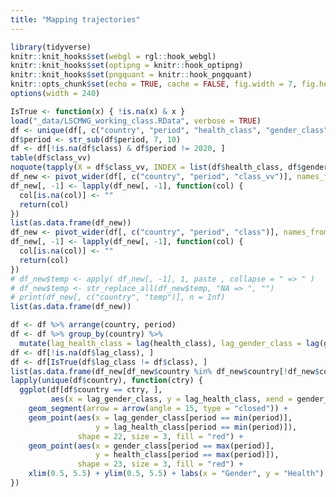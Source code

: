 ```yaml
---
title: "Mapping trajectories"
---
```


```r
library(tidyverse)
knitr::knit_hooks$set(webgl = rgl::hook_webgl)
knitr::knit_hooks$set(optipng = knitr::hook_optipng)
knitr::knit_hooks$set(pngquant = knitr::hook_pngquant)
knitr::opts_chunk$set(echo = TRUE, cache = FALSE, fig.width = 7, fig.height = 5, out.width = "67%", out.height = "67%", optipng = '-o7')
options(width = 240)
```

```r
IsTrue <- function(x) { !is.na(x) & x }
load("_data/LSCMWG_working_class.RData", verbose = TRUE)
df <- unique(df[, c("country", "period", "health_class", "gender_class", "class", "class_vv")])
df$period <- str_sub(df$period, 7, 10)
df <- df[!is.na(df$class) & df$period != 2020, ]
table(df$class_vv)
noquote(tapply(X = df$class_vv, INDEX = list(df$health_class, df$gender_class), function(set) { paste(unique(set), collapse = "; ") }))
df_new <- pivot_wider(df[, c("country", "period", "class_vv")], names_from = period, values_from = class_vv)
df_new[, -1] <- lapply(df_new[, -1], function(col) {
  col[is.na(col)] <- ""
  return(col)
})
list(as.data.frame(df_new))
df_new <- pivot_wider(df[, c("country", "period", "class")], names_from = period, values_from = class)
df_new[, -1] <- lapply(df_new[, -1], function(col) {
  col[is.na(col)] <- ""
  return(col)
})
# df_new$temp <- apply( df_new[, -1], 1, paste , collapse = " => " )
# df_new$temp <- str_replace_all(df_new$temp, "NA => ", "")
# print(df_new[, c("country", "temp")], n = Inf)
list(as.data.frame(df_new))
```

```r
df <- df %>% arrange(country, period)
df <- df %>% group_by(country) %>% 
  mutate(lag_health_class = lag(health_class), lag_gender_class = lag(gender_class), lag_class = lag(class))
df <- df[!is.na(df$lag_class), ]
df <- df[IsTrue(df$lag_class != df$class), ]
list(as.data.frame(df_new[df_new$country %in% df_new$country[!df_new$country %in% unique(df$country)], ]))
lapply(unique(df$country), function(ctry) {
  ggplot(df[df$country == ctry, ], 
         aes(x = lag_gender_class, y = lag_health_class, xend = gender_class, yend = health_class)) + 
    geom_segment(arrow = arrow(angle = 15, type = "closed")) + 
    geom_point(aes(x = lag_gender_class[period == min(period)], 
                   y = lag_health_class[period == min(period)]), 
               shape = 22, size = 3, fill = "red") + 
    geom_point(aes(x = gender_class[period == max(period)], 
                   y = health_class[period == max(period)]), 
               shape = 23, size = 3, fill = "red") + 
    xlim(0.5, 5.5) + ylim(0.5, 5.5) + labs(x = "Gender", y = "Health") + theme_classic() + ggtitle(ctry)
})
```
